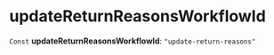 
# updateReturnReasonsWorkflowId

 `Const` **updateReturnReasonsWorkflowId**: `"update-return-reasons"`
